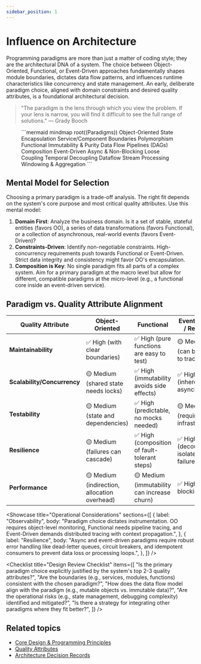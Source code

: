 ```yaml
---
sidebar_position: 1
---
```


# Influence on Architecture

Programming paradigms are more than just a matter of coding style; they are the architectural DNA of a system. The choice between Object-Oriented, Functional, or Event-Driven approaches fundamentally shapes module boundaries, dictates data flow patterns, and influences runtime characteristics like concurrency and state management. An early, deliberate paradigm choice, aligned with domain constraints and desired quality attributes, is a foundational architectural decision.

> "The paradigm is the lens through which you view the problem. If your lens is narrow, you will find it difficult to see the full range of solutions."
> — Grady Booch


<Figure caption="The influence of programming paradigms on architectural design.">
```mermaid
mindmap
  root((Paradigms))
    Object-Oriented
      State Encapsulation
      Service/Component Boundaries
      Polymorphism
    Functional
      Immutability & Purity
      Data Flow Pipelines (DAGs)
      Composition
    Event-Driven
      Async & Non-Blocking
      Loose Coupling
      Temporal Decoupling
    Dataflow
      Stream Processing
      Windowing & Aggregation
```
</Figure>

## Mental Model for Selection

Choosing a primary paradigm is a trade-off analysis. The right fit depends on the system's core purpose and most critical quality attributes. Use this mental model:

1.  **Domain First**: Analyze the business domain. Is it a set of stable, stateful entities (favors OO), a series of data transformations (favors Functional), or a collection of asynchronous, real-world events (favors Event-Driven)?
2.  **Constraints-Driven**: Identify non-negotiable constraints. High-concurrency requirements push towards Functional or Event-Driven. Strict data integrity and consistency might favor OO's encapsulation.
3.  **Composition is Key**: No single paradigm fits all parts of a complex system. Aim for a primary paradigm at the macro level but allow for different, compatible paradigms at the micro-level (e.g., a functional core inside an event-driven service).

## Paradigm vs. Quality Attribute Alignment

| Quality Attribute         | Object-Oriented                                 | Functional                                    | Event-Driven / Reactive                       |
| ------------------------- | ----------------------------------------------- | --------------------------------------------- | --------------------------------------------- |
| **Maintainability**       | ✅ High (with clear boundaries)                 | ✅ High (pure functions are easy to test)     | 🟡 Medium (can be hard to trace)              |
| **Scalability/Concurrency** | 🟡 Medium (shared state needs locks)            | ✅ High (immutability avoids side effects)    | ✅ High (inherently asynchronous)             |
| **Testability**           | 🟡 Medium (state and dependencies)              | ✅ High (predictable, no mocks needed)        | 🟡 Medium (requires infrastructure)            |
| **Resilience**            | 🟡 Medium (failures can cascade)                | ✅ High (composition of fault-tolerant steps) | ✅ High (decoupling isolates failures)        |
| **Performance**           | 🟡 Medium (indirection, allocation overhead)    | 🟡 Medium (immutability can increase churn)  | ✅ High (non-blocking I/O)                    |

<Showcase
  title="Operational Considerations"
  sections={[
    {
      label: "Observability",
      body: "Paradigm choice dictates instrumentation. OO requires object-level monitoring, Functional needs pipeline tracing, and Event-Driven demands distributed tracing with context propagation.",
    },
    {
      label: "Resilience",
      body: "Async and event-driven paradigms require robust error handling like dead-letter queues, circuit breakers, and idempotent consumers to prevent data loss or processing loops.",
    },
  ]}
/>

<Checklist
  title="Design Review Checklist"
  items={[
    "Is the primary paradigm choice explicitly justified by the system's top 2-3 quality attributes?",
    "Are the boundaries (e.g., services, modules, functions) consistent with the chosen paradigm?",
    "How does the data flow model align with the paradigm (e.g., mutable objects vs. immutable data)?",
    "Are the operational risks (e.g., state management, debugging complexity) identified and mitigated?",
    "Is there a strategy for integrating other paradigms where they fit better?",
  ]}
/>

## Related topics

- [Core Design & Programming Principles](/docs/core-design-and-programming-principles)
- [Quality Attributes](/docs/quality-attributes)
- [Architecture Decision Records](/docs/documentation-and-modeling/architecture-decision-records-adr)
